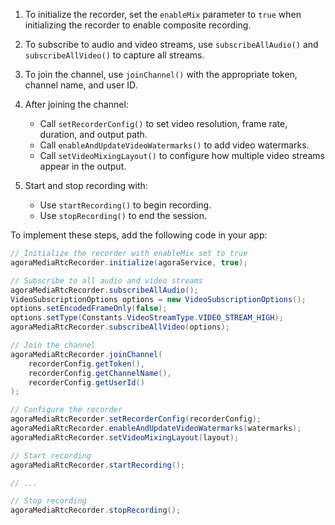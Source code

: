 <PlatformWrapper platform="linux-java">

1. To initialize the recorder, set the `enableMix` parameter to `true` when initializing the recorder to enable composite recording.

2. To subscribe to audio and video streams, use `subscribeAllAudio()` and `subscribeAllVideo()` to capture all streams.

3. To join the channel, use `joinChannel()` with the appropriate token, channel name, and user ID.

4. After joining the channel:

   * Call `setRecorderConfig()` to set video resolution, frame rate, duration, and output path.
   * Call `enableAndUpdateVideoWatermarks()` to add video watermarks.
   * Call `setVideoMixingLayout()` to configure how multiple video streams appear in the output.

5. Start and stop recording with:

   * Use `startRecording()` to begin recording.
   * Use `stopRecording()` to end the session.

To implement these steps, add the following code in your app:

```java
// Initialize the recorder with enableMix set to true
agoraMediaRtcRecorder.initialize(agoraService, true);

// Subscribe to all audio and video streams
agoraMediaRtcRecorder.subscribeAllAudio();
VideoSubscriptionOptions options = new VideoSubscriptionOptions();
options.setEncodedFrameOnly(false);
options.setType(Constants.VideoStreamType.VIDEO_STREAM_HIGH);
agoraMediaRtcRecorder.subscribeAllVideo(options);

// Join the channel
agoraMediaRtcRecorder.joinChannel(
    recorderConfig.getToken(),
    recorderConfig.getChannelName(),
    recorderConfig.getUserId()
);

// Configure the recorder
agoraMediaRtcRecorder.setRecorderConfig(recorderConfig);
agoraMediaRtcRecorder.enableAndUpdateVideoWatermarks(watermarks);
agoraMediaRtcRecorder.setVideoMixingLayout(layout);

// Start recording
agoraMediaRtcRecorder.startRecording();

// ...

// Stop recording
agoraMediaRtcRecorder.stopRecording();
```

</PlatformWrapper>